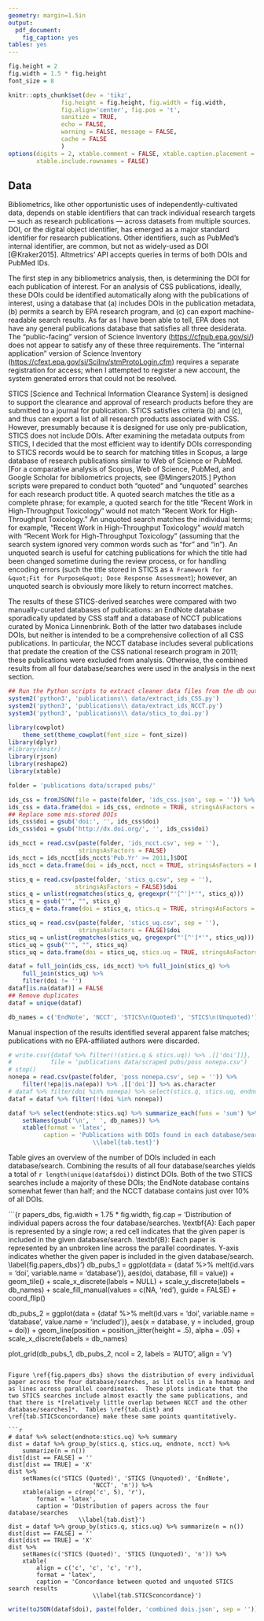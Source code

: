 ```yaml
---
geometry: margin=1.5in
output:
  pdf_document:
    fig_caption: yes
tables: yes
---
```

```r
fig.height = 2
fig.width = 1.5 * fig.height
font_size = 8

knitr::opts_chunk$set(dev = 'tikz',
			   fig.height = fig.height, fig.width = fig.width,
			   fig.align='center', fig.pos = 't',
			   sanitize = TRUE,
			   echo = FALSE,
			   warning = FALSE, message = FALSE,
			   cache = FALSE
			   )
options(digits = 2, xtable.comment = FALSE, xtable.caption.placement = 'top', 
		xtable.include.rownames = FALSE)
```

## Data ##

Bibliometrics, like other opportunistic uses of independently-cultivated data, depends on stable identifiers that can track individual research targets — such as research publications — across datasets from multiple sources.  DOI, or the digital object identifier, has emerged as a major standard identifier for research publications.  Other identifiers, such as PubMed's internal identifier, are common, but not as widely-used as DOI [@Kraker2015].  Altmetrics' API accepts queries in terms of both DOIs and PubMed IDs.  

The first step in any bibliometrics analysis, then, is determining the DOI for each publication of interest.  For an analysis of CSS publications, ideally, these DOIs could be identified automatically along with the publications of interest, using a database that (a) includes DOIs in the publication metadata, (b) permits a search by EPA research program, and (c) can export machine-readable search results.  As far as I have been able to tell, EPA does not have any general publications database that satisfies all three desiderata.  The "public-facing" version of Science Inventory (<https://cfpub.epa.gov/si/>) does not appear to satisfy any of these three requirements. The "internal application" version of Science Inventory (<https://cfext.epa.gov/si/SciInv/stmProtoLogin.cfm>) requires a separate registration for access; when I attempted to register a new account, the system generated errors that could not be resolved.  

STICS [Science and Technical Information Clearance System] is designed to support the clearance and approval of research products before they are submitted to a journal for publication.  STICS satisfies criteria (b) and (c), and thus can export a list of all research products associated with CSS.  However, presumably because it is designed for use only pre-publication, STICS does not include DOIs. 
After examining the metadata outputs from STICS, I decided that the most efficient way to identify DOIs corresponding to STICS records would be to search for matching titles in Scopus, a large database of research publications similar to Web of Science or PubMed.  [For a comparative analysis of Scopus, Web of Science, PubMed, and Google Scholar for bibliometrics projects, see @Mingers2015.]  Python scripts were prepared to conduct both "quoted" and "unquoted" searches for each research product title.  A quoted search matches the title as a complete phrase; for example, a quoted search for the title "Recent Work in High-Throughput Toxicology" would not match "Recent Work for High-Throughput Toxicology."  An unquoted search matches the individual terms; for example, "Recent Work in High-Throughput Toxicology" *would* match with "Recent Work for High-Throughput Toxicology" (assuming that the search system ignored very common words such as "for" and "in").  An unquoted search is useful for catching publications for which the title had been changed sometime during the review process, or for handling encoding errors (such the title stored in STICS as `A Framework for &quot;Fit for Purpose&quot; Dose Response Assessment`); however, an unquoted search is obviously more likely to return incorrect matches.  

The results of these STICS-derived searches were compared with two manually-curated databases of publications:  an EndNote database sporadically updated by CSS staff and a database of NCCT publications curated by Monica Linnenbrink.  Both of the latter two databases include DOIs, but neither is intended to be a comprehensive collection of all CSS publications.  In particular, the NCCT database includes several publications that predate the creation of the CSS national research program in 2011; these publications were excluded from analysis.  Otherwise, the combined results from all four database/searches were used in the analysis in the next section.  

```r
## Run the Python scripts to extract cleaner data files from the db outputs
system2('python3', 'publications\\ data/extract_ids_CSS.py')
system2('python3', 'publications\\ data/extract_ids_NCCT.py')
system3('python3', 'publications\\ data/stics_to_doi.py')
```

```r
library(cowplot)
	theme_set(theme_cowplot(font_size = font_size))
library(dplyr)
#library(knitr)
library(rjson)
library(reshape2)
library(xtable)

folder = 'publications data/scraped pubs/'

ids_css = fromJSON(file = paste(folder, 'ids_css.json', sep = '')) %>% unique
ids_css = data.frame(doi = ids_css, endnote = TRUE, stringsAsFactors = FALSE)
## Replace some mis-stored DOIs
ids_css$doi = gsub('doi:', '', ids_css$doi)
ids_css$doi = gsub('http://dx.doi.org/', '', ids_css$doi)

ids_ncct = read.csv(paste(folder, 'ids_ncct.csv', sep = ''), 
					stringsAsFactors = FALSE)
ids_ncct = ids_ncct[ids_ncct$'Pub.Yr' >= 2011,]$DOI
ids_ncct = data.frame(doi = ids_ncct, ncct = TRUE, stringsAsFactors = FALSE)

stics_q = read.csv(paste(folder, 'stics_q.csv', sep = ''), 
				   stringsAsFactors = FALSE)$doi
stics_q = unlist(regmatches(stics_q, gregexpr("'[^']*'", stics_q)))
stics_q = gsub("'", "", stics_q)
stics_q = data.frame(doi = stics_q, stics.q = TRUE, stringsAsFactors = FALSE)

stics_uq = read.csv(paste(folder, 'stics_uq.csv', sep = ''), 
					stringsAsFactors = FALSE)$doi
stics_uq = unlist(regmatches(stics_uq, gregexpr("'[^']*'", stics_uq)))
stics_uq = gsub("'", "", stics_uq)
stics_uq = data.frame(doi = stics_uq, stics.uq = TRUE, stringsAsFactors = FALSE)

dataf = full_join(ids_css, ids_ncct) %>% full_join(stics_q) %>% 
	full_join(stics_uq) %>% 
	filter(doi != '')
dataf[is.na(dataf)] = FALSE
## Remove duplicates
dataf = unique(dataf)

db_names = c('EndNote', 'NCCT', 'STICS\n(Quoted)', 'STICS\n(Unquoted)')
```

Manual inspection of the results identified several apparent false matches; publications with no EPA-affiliated authors were discarded. 

```r
# write.csv({dataf %>% filter(!(stics.q & stics.uq)) %>% .[['doi']]},
# 			file = 'publications data/scraped pubs/poss nonepa.csv')
# stop()
nonepa = read.csv(paste(folder, 'poss nonepa.csv', sep = '')) %>%
	filter(!epa|is.na(epa)) %>% .[['doi']] %>% as.character
# dataf %>% filter(doi %in% nonepa) %>% select(stics.q, stics.uq, endnote) %>% table
dataf = dataf %>% filter(!(doi %in% nonepa))
```

```r
dataf %>% select(endnote:stics.uq) %>% summarize_each(funs = 'sum') %>% 
	setNames(gsub('\n', ' ', db_names)) %>%
	xtable(format = 'latex',
		  caption = 'Publications with DOIs found in each database/search 
		  				\\label{tab.test}')
```

Table \ref{tab.test} gives an overview of the number of DOIs included in each database/search.  Combining the results of all four database/searches yields a total of `r length(unique(dataf$doi))` distinct DOIs.  Both of the two STICS searches include a majority of these DOIs; the EndNote database contains somewhat fewer than half; and the NCCT database contains just over 10% of all DOIs.  

```{r papers_dbs, fig.width = 1.75 * fig.width, fig.cap = 'Distribution of individual papers across the four database/searches. \\textbf{A}: Each paper is represented by a single row; a red cell indicates that the given paper is included in the given database/search. \\textbf{B}: Each paper is represented by an unbroken line across the parallel coordinates. Y-axis indicates whether the given paper is included in the given database/search. \\label{fig.papers_dbs}'}
db_pubs_1 = ggplot(data = {dataf %>% melt(id.vars = 'doi', 
										  variable.name = 'database')},
	   aes(doi, database, fill = value)) +
	geom_tile() + 
	scale_x_discrete(labels = NULL) +
	scale_y_discrete(labels = db_names) +
	scale_fill_manual(values = c(NA, 'red'), guide = FALSE) + coord_flip()

db_pubs_2 = ggplot(data = {dataf %>% melt(id.vars = 'doi', 
										  variable.name = 'database',
										  value.name = 'included')}, 
	aes(x = database, y = included, group = doi)) + 
	geom_line(position = position_jitter(height = .5), alpha = .05) +
	scale_x_discrete(labels = db_names)

plot_grid(db_pubs_1, db_pubs_2, ncol = 2, labels = 'AUTO', align = 'v')
```

Figure \ref{fig.papers_dbs} shows the distribution of every individual paper across the four database/searches, as lit cells in a heatmap and as lines across parallel coordinates.  These plots indicate that the two STICS searches include almost exactly the same publications, and that there is *[relatively little overlap between NCCT and the other database/searches]*.  Tables \ref{tab.dist} and \ref{tab.STICSconcordance} make these same points quantitatively.  

```r
# dataf %>% select(endnote:stics.uq) %>% summary
dist = dataf %>% group_by(stics.q, stics.uq, endnote, ncct) %>% 
	summarize(n = n())
dist[dist == FALSE] = ''
dist[dist == TRUE] = 'X'
dist %>% 
	setNames(c('STICS (Quoted)', 'STICS (Unquoted)', 'EndNote', 
						'NCCT', 'n')) %>%
	xtable(align = c(rep('c', 5), 'r'),
		format = 'latex',
		caption = 'Distribution of papers across the four database/searches
					\\label{tab.dist}')
dist = dataf %>% group_by(stics.q, stics.uq) %>% summarize(n = n())
dist[dist == FALSE] = ''
dist[dist == TRUE] = 'X'
dist %>% 
	setNames(c('STICS (Quoted)', 'STICS (Unquoted)', 'n')) %>%
	xtable(
		align = c('c', 'c', 'c', 'r'),
		format = 'latex',
		caption = 'Concordance between quoted and unquoted STICS search results
						\\label{tab.STICSconcordance}')
```

```r
write(toJSON(dataf$doi), paste(folder, 'combined dois.json', sep = ''))
```

